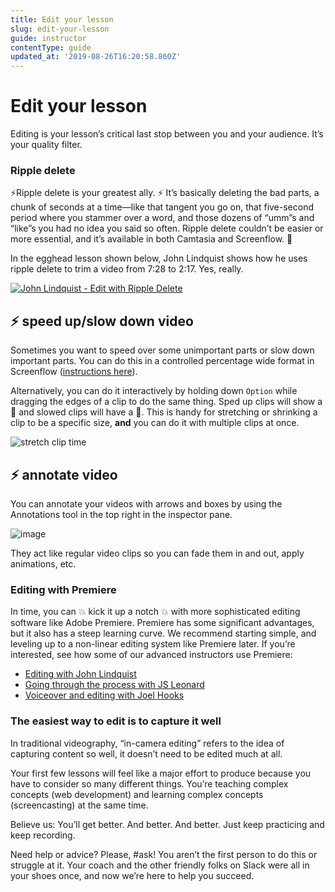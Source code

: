 ```yaml
---
title: Edit your lesson
slug: edit-your-lesson
guide: instructor
contentType: guide
updated_at: '2019-08-26T16:20:58.860Z'
---
```


# Edit your lesson

Editing is your lesson’s critical last stop between you and your audience. It’s your quality filter.

### Ripple delete

⚡️Ripple delete is your greatest ally. ⚡️ It’s basically deleting the bad parts, a chunk of seconds at a time—like that tangent you go on, that five-second period where you stammer over a word, and those dozens of “umm”s and “like”s you had no idea you said so often. Ripple delete couldn’t be easier or more essential, and it’s available in both Camtasia and Screenflow. 🙌

In the egghead lesson shown below, John Lindquist shows how he uses ripple delete to trim a video from 7:28 to 2:17. Yes, really.

[![John Lindquist - Edit with Ripple Delete](../../../images/screenshots/screenshots/04-screencasting-tips-edit-with-ripple-delete.png)](https://egghead.io/lessons/tools-edit-with-ripple-delete)

## ⚡️ speed up/slow down video

Sometimes you want to speed over some unimportant parts or slow down important parts. You can do this in a controlled percentage wide format in Screenflow ([instructions here](https://www.youtube.com/watch?v=Pu4b-ECFAYk)).

Alternatively, you can do it interactively by holding down `Option` while dragging the edges of a clip to do the same thing. Sped up clips will show a :rabbit2: and slowed clips will have a :turtle:. This is handy for stretching or shrinking a clip to be a specific size, **and** you can do it with multiple clips at once.

![stretch clip time](https://user-images.githubusercontent.com/6764957/52251445-fb72e480-28a0-11e9-8b32-304670ce2e0e.gif)

## ⚡️ annotate video

You can annotate your videos with arrows and boxes by using the Annotations tool in the top right in the inspector pane.

![image](https://user-images.githubusercontent.com/6764957/52251395-ad5de100-28a0-11e9-9b18-e80056582711.png)

They act like regular video clips so you can fade them in and out, apply animations, etc.

### Editing with Premiere

In time, you can 💥 kick it up a notch 💥 with more sophisticated editing software like Adobe Premiere. Premiere has some significant advantages, but it also has a steep learning curve. We recommend starting simple, and leveling up to a non-linear editing system like Premiere later. If you’re interested, see how some of our advanced instructors use Premiere:

- [Editing with John Lindquist](https://www.youtube.com/watch?v=_YqhKP-yZzo&index=1&list=PL219naRJXQKbQJ60WxsuGfTFv7_fvna51)
- [Going through the process with JS Leonard](https://www.youtube.com/watch?v=faINApx4-4g&list=PL219naRJXQKbQJ60WxsuGfTFv7_fvna51&index=2)
- [Voiceover and editing with Joel Hooks](https://www.youtube.com/watch?v=faINApx4-4g&list=PL219naRJXQKbQJ60WxsuGfTFv7_fvna51&index=2)

### The easiest way to edit is to capture it well

In traditional videography, “in-camera editing” refers to the idea of capturing content so well, it doesn’t need to be edited much at all.

Your first few lessons will feel like a major effort to produce because you have to consider so many different things. You’re teaching complex concepts (web development) and learning complex concepts (screencasting) at the same time.

Believe us: You’ll get better. And better. And better. Just keep practicing and keep recording.

Need help or advice? Please, #ask! You aren’t the first person to do this or struggle at it. Your coach and the other friendly folks on Slack were all in your shoes once, and now we’re here to help you succeed.
